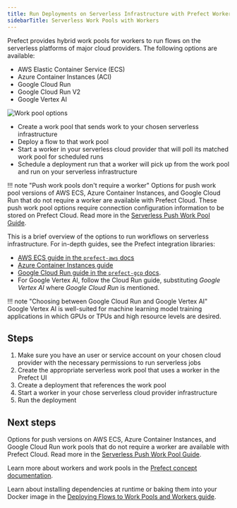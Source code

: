 ```yaml
---
title: Run Deployments on Serverless Infrastructure with Prefect Workers
sidebarTitle: Serverless Work Pools with Workers
---
```



Prefect provides hybrid work pools for workers to run flows on the serverless platforms of major cloud providers.
The following options are available:

- AWS Elastic Container Service (ECS)
- Azure Container Instances (ACI)
- Google Cloud Run
- Google Cloud Run V2
- Google Vertex AI

![Work pool options](/2.18/img/ui/work-pools.png)

- Create a work pool that sends work to your chosen serverless infrastructure
- Deploy a flow to that work pool
- Start a worker in your serverless cloud provider that will poll its matched work pool for scheduled runs
- Schedule a deployment run that a worker will pick up from the work pool and run on your serverless infrastructure

!!! note "Push work pools don't require a worker"
    Options for push work pool versions of AWS ECS, Azure Container Instances, and Google Cloud Run that do not require a worker are available with Prefect Cloud.
    These push work pool options require connection configuration information to be stored on Prefect Cloud.
    Read more in the [Serverless Push Work Pool Guide](/2.18/guides/deployment/push-work-pools/).

This is a brief overview of the options to run workflows on serverless infrastructure.
For in-depth guides, see the Prefect integration libraries:

- [AWS ECS guide in the `prefect-aws` docs](https://prefecthq.github.io/prefect-aws/ecs_guide/)
- [Azure Container Instances guide](/2.18/integrations/prefect-azure/aci_worker/)
- [Google Cloud Run guide in the `prefect-gcp` docs](https://prefecthq.github.io/prefect-gcp/gcp-worker-guide/).
- For Google Vertex AI, follow the Cloud Run guide, substituting *Google Vertex AI* where *Google Cloud Run* is mentioned.

!!! note "Choosing between Google Cloud Run and Google Vertex AI"
    Google Vertex AI is well-suited for machine learning model training applications in which GPUs or TPUs and high resource levels are desired.

## Steps

1. Make sure you have an user or service account on your chosen cloud provider with the necessary permissions to run serverless jobs
1. Create the appropriate serverless work pool that uses a worker in the Prefect UI
1. Create a deployment that references the work pool
1. Start a worker in your chose serverless cloud provider infrastructure
1. Run the deployment

## Next steps

Options for push versions on AWS ECS, Azure Container Instances, and Google Cloud Run work pools that do not require a worker are available with Prefect Cloud.
Read more in the [Serverless Push Work Pool Guide](/2.18/guides/deployment/push-work-pools/).

Learn more about workers and work pools in the [Prefect concept documentation](/2.18/concepts/work-pools/).

Learn about installing dependencies at runtime or baking them into your Docker image in the [Deploying Flows to Work Pools and Workers guide](/2.18/guides/prefect-deploy/#creating-work-pool-based-deployments-with-deploy).
